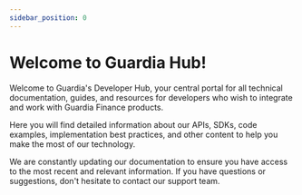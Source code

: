 ```yaml
---
sidebar_position: 0
---
```


# Welcome to Guardia Hub!

Welcome to Guardia's Developer Hub, your central portal for all technical documentation, guides, and resources for developers who wish to integrate and work with Guardia Finance products.

Here you will find detailed information about our APIs, SDKs, code examples, implementation best practices, and other content to help you make the most of our technology.

We are constantly updating our documentation to ensure you have access to the most recent and relevant information. If you have questions or suggestions, don't hesitate to contact our support team.

<DiscordCommunity />
